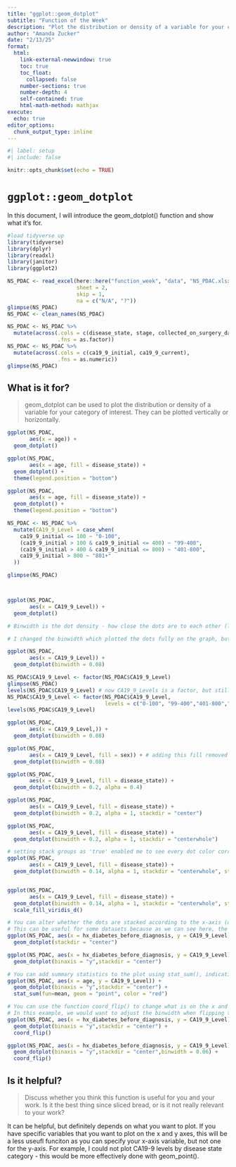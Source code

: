 ```yaml
---
title: "ggplot::geom_dotplot"
subtitle: "Function of the Week"
description: "Plot the distribution or density of a variable for your category of interest"
author: "Amanda Zucker"
date: "2/13/25"
format: 
  html:
    link-external-newwindow: true
    toc: true
    toc_float:
      collapsed: false
    number-sections: true
    number-depth: 4
    self-contained: true
    html-math-method: mathjax
execute:
  echo: true
editor_options: 
  chunk_output_type: inline
---
```



```r

#| label: setup
#| include: false

knitr::opts_chunk$set(echo = TRUE)
```

# `ggplot::geom_dotplot`

In this document, I will introduce the geom_dotplot() function and show what it's for.

```r
#load tidyverse up
library(tidyverse)
library(dplyr)
library(readxl)
library(janitor)
library(ggplot2)

NS_PDAC <- read_excel(here::here("function_week", "data", "NS_PDAC.xlsx"),
                      sheet = 2,
                      skip = 1,
                      na = c("N/A", "?"))
glimpse(NS_PDAC)
NS_PDAC <- clean_names(NS_PDAC)

NS_PDAC <- NS_PDAC %>%
  mutate(across(.cols = c(disease_state, stage, collected_on_surgery_day, history_of_pancreatitis),
                .fns = as.factor))
NS_PDAC <- NS_PDAC %>%
  mutate(across(.cols = c(ca19_9_initial, ca19_9_current),
                .fns = as.numeric))
glimpse(NS_PDAC)

```

## What is it for?

> geom_dotplot can be used to plot the distribution or density of a variable for your category of interest. They can be plotted vertically or horizontally.

```r
ggplot(NS_PDAC,
       aes(x = age)) +
  geom_dotplot()

ggplot(NS_PDAC,
       aes(x = age, fill = disease_state)) +
  geom_dotplot() +
  theme(legend.position = "bottom")

ggplot(NS_PDAC,
       aes(x = age, fill = disease_state)) +
  geom_dotplot() +
  theme(legend.position = "bottom")
```

```r
NS_PDAC <- NS_PDAC %>%
  mutate(CA19_9_Level = case_when(
    ca19_9_initial <= 100 ~ "0-100",
    (ca19_9_initial > 100 & ca19_9_initial <= 400) ~ "99-400",
    (ca19_9_initial > 400 & ca19_9_initial <= 800) ~ "401-800",
    ca19_9_initial > 800 ~ "801+"
  ))

glimpse(NS_PDAC)



ggplot(NS_PDAC,
       aes(x = CA19_9_Level)) +
  geom_dotplot()
```

```r
# Binwidth is the dot density - how close the dots are to each other (larger value = more spaced out, smaller value = closer together)

# I changed the binwidth which plotted the dots fully on the graph, but still have the problem that the x-axis is not in the right order for the categories --> CA19_9_Levels is a 'character' not a factor

ggplot(NS_PDAC,
       aes(x = CA19_9_Level)) +
  geom_dotplot(binwidth = 0.08) 

```

```r
NS_PDAC$CA19_9_Level <- factor(NS_PDAC$CA19_9_Level)
glimpse(NS_PDAC)
levels(NS_PDAC$CA19_9_Level) # now CA19_9_Levels is a factor, but still need to reset the order
NS_PDAC$CA19_9_Level <- factor(NS_PDAC$CA19_9_Level,
                               levels = c("0-100", "99-400","401-800","801+"))
levels(NS_PDAC$CA19_9_Level)

ggplot(NS_PDAC,
       aes(x = CA19_9_Level,)) +
  geom_dotplot(binwidth = 0.08)

ggplot(NS_PDAC,
       aes(x = CA19_9_Level, fill = sex)) + # adding this fill removed missing values
  geom_dotplot(binwidth = 0.08)

ggplot(NS_PDAC,
       aes(x = CA19_9_Level, fill = disease_state)) +
  geom_dotplot(binwidth = 0.2, alpha = 0.4)

ggplot(NS_PDAC,
       aes(x = CA19_9_Level, fill = disease_state)) +
  geom_dotplot(binwidth = 0.2, alpha = 1, stackdir = "center")

ggplot(NS_PDAC,
       aes(x = CA19_9_Level, fill = disease_state)) +
  geom_dotplot(binwidth = 0.2, alpha = 1, stackdir = "centerwhole")
```

```r
# setting stack groups as 'true' enabled me to see every dot color corresponding to the legend
ggplot(NS_PDAC,
       aes(x = CA19_9_Level, fill = disease_state)) +
  geom_dotplot(binwidth = 0.14, alpha = 1, stackdir = "centerwhole", stackgroups = TRUE)


ggplot(NS_PDAC,
       aes(x = CA19_9_Level, fill = disease_state)) +
  geom_dotplot(binwidth = 0.14, alpha = 1, stackdir = "centerwhole", stackgroups = TRUE) +
  scale_fill_viridis_d()

```

```r
# You can alter whether the dots are stacked according to the x-axis (default) or y-axis (need to indicate this in the code). 
# This can be useful for some datasets because as we can see here, the dots from different categories overlap when binned by the x-axis, but can be more clearly seen in their respective categories when binned according to the y-axis.
ggplot(NS_PDAC, aes(x = hx_diabetes_before_diagnosis, y = CA19_9_Level)) +
  geom_dotplot(stackdir = "center")

ggplot(NS_PDAC, aes(x = hx_diabetes_before_diagnosis, y = CA19_9_Level)) +
  geom_dotplot(binaxis = "y",stackdir = "center")
```

```r
# You can add summary statistics to the plot using stat_sum(), indicating the statistical value you want with fun=
ggplot(NS_PDAC, aes(x = age, y = CA19_9_Level)) +
  geom_dotplot(binaxis = "y",stackdir = "center") +
  stat_sum(fun=mean, geom = "point", color = "red")
```

```r
# You can use the function coord_flip() to change what is on the x and y axes - can do this with a plot that is saved as an object. 
# In this example, we would want to adjust the binwidth when flipping the axes to visualize all of the data.
ggplot(NS_PDAC, aes(x = hx_diabetes_before_diagnosis, y = CA19_9_Level)) +
  geom_dotplot(binaxis = "y",stackdir = "center") +
  coord_flip()

ggplot(NS_PDAC, aes(x = hx_diabetes_before_diagnosis, y = CA19_9_Level)) +
  geom_dotplot(binaxis = "y",stackdir = "center",binwidth = 0.06) +
  coord_flip()
```


## Is it helpful?

> Discuss whether you think this function is useful for you and your work. Is it the best thing since sliced bread, or is it not really relevant to your work?

It can be helpful, but definitely depends on what you want to plot. If you have specific variables that you want to plot on the x and y axes, this will be a less useufl funciton as you can specify your x-axis variable, but not one for the y-axis. For example, I could not plot CA19-9 levels by disease state category - this would be more effectively done with geom_point().
